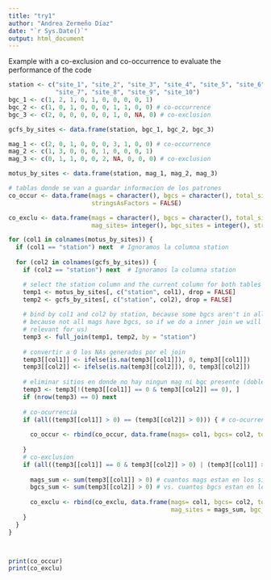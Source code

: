 ```yaml
---
title: "try1"
author: "Andrea Zermeño Díaz"
date: "`r Sys.Date()`"
output: html_document
---
```

Example with a co-exclusion and co-occurrence to evaluate the performance of the code

```r
station <- c("site_1", "site_2", "site_3", "site_4", "site_5", "site_6", 
             "site_7", "site_8", "site_9", "site_10")
bgc_1 <- c(1, 2, 1, 0, 1, 0, 0, 0, 0, 1)
bgc_2 <- c(1, 0, 1, 0, 0, 0, 1, 1, 0, 0) # co-occurrence
bgc_3 <- c(2, 0, 0, 0, 0, 0, 1, 0, NA, 0) # co-exclusion

gcfs_by_sites <- data.frame(station, bgc_1, bgc_2, bgc_3)

mag_1 <- c(2, 0, 1, 0, 0, 0, 3, 1, 0, 0) # co-occurrence 
mag_2 <- c(1, 3, 0, 0, 0, 1, 0, 0, 0, 1)
mag_3 <- c(0, 1, 1, 0, 0, 2, NA, 0, 0, 0) # co-exclusion

motus_by_sites <- data.frame(station, mag_1, mag_2, mag_3)

```


```r
# tablas donde se van a guardar informacion de los patrones
co_occur <- data.frame(mags = character(), bgcs = character(), total_sites = integer(), 
                       stringsAsFactors = FALSE)

co_exclu <- data.frame(mags = character(), bgcs = character(), total_sites = integer(), 
                       mag_sites= integer(), bgc_sites = integer(), stringsAsFactors = FALSE)

for (col1 in colnames(motus_by_sites)) {
  if (col1 == "station") next  # Ignoramos la columna station
  
  for (col2 in colnames(gcfs_by_sites)) {
    if (col2 == "station") next  # Ignoramos la columna station

    # select the station column and the current column for both tables
    temp1 <- motus_by_sites[, c("station", col1), drop = FALSE]
    temp2 <- gcfs_by_sites[, c("station", col2), drop = FALSE]
    
    # bind by col1 and col2 by station, because some bgcs aren't in all the stations, 
    # because not all mags have bgcs, so if we do a inner join we will loose information (a possible (1,0)
    # relevant for us)
    temp3 <- full_join(temp1, temp2, by = "station")
    
    # convertir a 0 los NAs generados por el join
    temp3[[col1]] <- ifelse(is.na(temp3[[col1]]), 0, temp3[[col1]]) 
    temp3[[col2]] <- ifelse(is.na(temp3[[col2]]), 0, temp3[[col2]])
    
    # eliminar sitios en donde no hay ningun mag ni bgc presente (dobles ceros)
    temp3 <- temp3[!(temp3[[col1]] == 0 & temp3[[col2]] == 0), ]
    if (nrow(temp3) == 0) next 
    
    # co-ocurrencia
    if (all((temp3[[col1]] > 0) == (temp3[[col2]] > 0))) { # co-ocurrencia
      
      co_occur <- rbind(co_occur, data.frame(mags= col1, bgcs= col2, total_sites= nrow(temp3)))
      
    }
    # co-exclusion
    if (all((temp3[[col1]] == 0 & temp3[[col2]] > 0) | (temp3[[col1]] > 0 & temp3[[col2]] == 0))) { 
      
      mags_sum <- sum(temp3[[col1]] > 0) # cuantos mags estan en los sitios
      bgcs_sum <- sum(temp3[[col2]] > 0) # vs. cuantos bgcs estan en los sitios
      
      co_exclu <- rbind(co_exclu, data.frame(mags= col1, bgcs= col2, total_sites= nrow(temp3), 
                                             mag_sites = mags_sum, bgc_sites = bgcs_sum ))
    }
  }
}



print(co_occur)
print(co_exclu)
```







